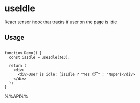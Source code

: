 # useIdle

React sensor hook that tracks if user on the page is idle


## Usage

```tsx live

function Demo() {
  const isIdle = useIdle(3e3);

  return (
    <div>
      <div>User is idle: {isIdle ? "Yes 😴" : "Nope"}</div>
    </div>
  );
}

```

%%API%%
